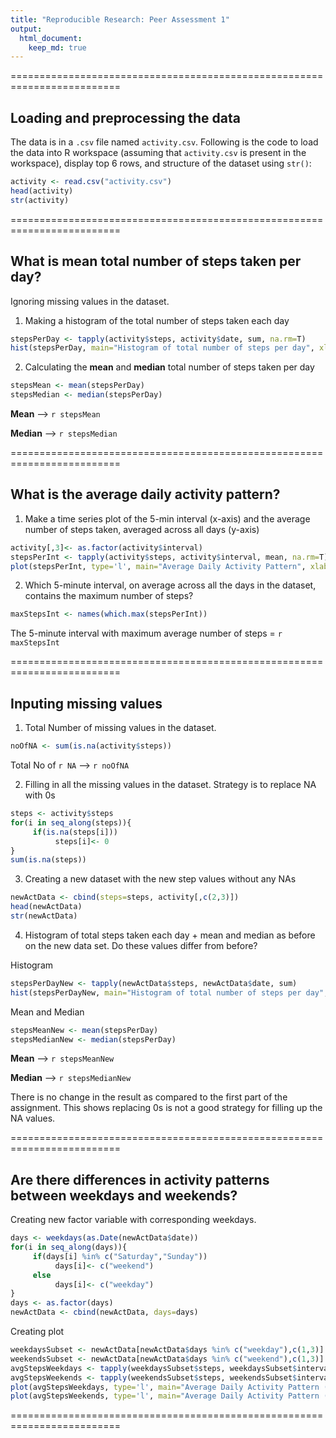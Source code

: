 ```yaml
---
title: "Reproducible Research: Peer Assessment 1"
output: 
  html_document:
    keep_md: true
---
```


=========================================================================

## Loading and preprocessing the data
The data is in a `.csv` file named `activity.csv`. Following is the code to load the data into R workspace (assuming that `activity.csv` is present in the workspace), display top 6 rows, and structure of the dataset using `str()`:

```r
activity <- read.csv("activity.csv")
head(activity)
str(activity)
```

=========================================================================

## What is mean total number of steps taken per day?
Ignoring missing values in the dataset.

1. Making a histogram of the total number of steps taken each day

```r
stepsPerDay <- tapply(activity$steps, activity$date, sum, na.rm=T)
hist(stepsPerDay, main="Histogram of total number of steps per day", xlab="Total steps per day", ylab="Frequency (No. of days)", col="blue")
```

2. Calculating the **mean** and **median** total number of steps taken per day

```r
stepsMean <- mean(stepsPerDay)
stepsMedian <- median(stepsPerDay)
```

**Mean** --> `r stepsMean`

**Median** --> `r stepsMedian`

=========================================================================

## What is the average daily activity pattern?

1. Make a time series plot of the 5-min interval (x-axis) and the average number of steps taken, averaged across all days (y-axis)

```r
activity[,3]<- as.factor(activity$interval)
stepsPerInt <- tapply(activity$steps, activity$interval, mean, na.rm=T)
plot(stepsPerInt, type='l', main="Average Daily Activity Pattern", xlab="5-min interval count", ylab="Number of steps")
```

2. Which 5-minute interval, on average across all the days in the dataset, contains the maximum number of steps?


```r
maxStepsInt <- names(which.max(stepsPerInt))
```

The 5-minute interval with maximum average number of steps = `r maxStepsInt`


=========================================================================


## Inputing missing values

1. Total Number of missing values in the dataset.

```r
noOfNA <- sum(is.na(activity$steps))
```

Total No of `r NA` --> `r noOfNA`


2. Filling in all the missing values in the dataset. Strategy is to replace NA with 0s

```r
steps <- activity$steps
for(i in seq_along(steps)){ 
     if(is.na(steps[i]))
          steps[i]<- 0
}
sum(is.na(steps))
```

3. Creating a new dataset with the new step values without any NAs

```r
newActData <- cbind(steps=steps, activity[,c(2,3)])
head(newActData)
str(newActData)
```


4. Histogram of total steps taken each day + mean and median as before on the new data set. Do these values differ from before?

Histogram

```r
stepsPerDayNew <- tapply(newActData$steps, newActData$date, sum)
hist(stepsPerDayNew, main="Histogram of total number of steps per day", xlab="Total steps per day", ylab="Frequency (No. of days)", col="blue")
```

Mean and Median


```r
stepsMeanNew <- mean(stepsPerDay)
stepsMedianNew <- median(stepsPerDay)
```

**Mean** ---> `r stepsMeanNew`

**Median** ---> `r stepsMedianNew`

There is no change in the result as compared to the first part of the assignment. This shows replacing 0s is not a good strategy for filling up the NA values.


=========================================================================

## Are there differences in activity patterns between weekdays and weekends?

Creating new factor variable with corresponding weekdays.

```r
days <- weekdays(as.Date(newActData$date))
for(i in seq_along(days)){ 
     if(days[i] %in% c("Saturday","Sunday"))
          days[i]<- c("weekend")
     else
          days[i]<- c("weekday")
}
days <- as.factor(days)
newActData <- cbind(newActData, days=days)
```

Creating plot

```r
weekdaysSubset <- newActData[newActData$days %in% c("weekday"),c(1,3)]
weekendsSubset <- newActData[newActData$days %in% c("weekend"),c(1,3)]
avgStepsWeekdays <- tapply(weekdaysSubset$steps, weekdaysSubset$interval, mean)
avgStepsWeekends <- tapply(weekendsSubset$steps, weekendsSubset$interval, mean)
plot(avgStepsWeekdays, type='l', main="Average Daily Activity Pattern (Weekdays)", xlab="5-min interval count", ylab="Number of steps")
plot(avgStepsWeekends, type='l', main="Average Daily Activity Pattern (Weekends)", xlab="5-min interval count", ylab="Number of steps")


```


=========================================================================